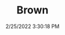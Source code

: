 ---
width: 1333
height: 2000
title: Brown
description: Great color on this car
date: 2/25/2022 3:30:18 PM
cameraMake: Sony
cameraModel: ILCE-7M3
lens: FE 35mm F1.4 GM
settingsfStop: f/1.4
settingsISO: ISO 100
settingsShutter: 1/1600
settingsFocalLength: 35 mm
---